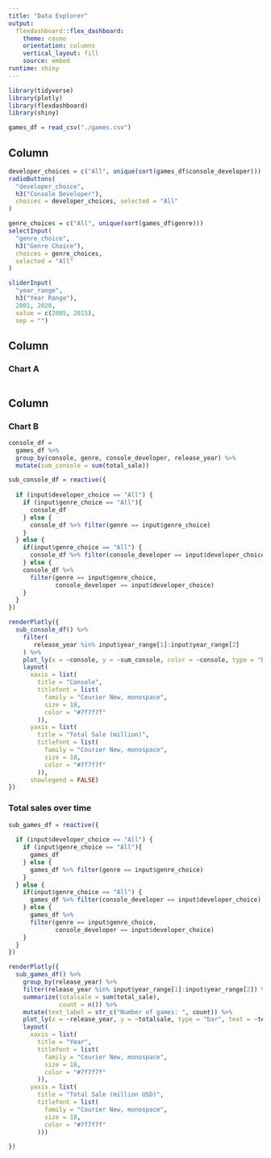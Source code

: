 ```yaml
---
title: "Data Explorer"
output: 
  flexdashboard::flex_dashboard:
    theme: cosmo
    orientation: columns
    vertical_layout: fill
    source: embed
runtime: shiny
---
```


<style>                     
.navbar {
  background-color:black;
  border-color:black;
}
</style> 

```r
library(tidyverse)
library(plotly)
library(flexdashboard)
library(shiny)
```

```r
games_df = read_csv("./games.csv")
```

Column {.sidebar}
-----------------------------------------------------------------------

```r
developer_choices = c("All", unique(sort(games_df$console_developer)))
radioButtons(
  "developer_choice",
  h3("Console Developer"),
  choices = developer_choices, selected = "All"
)

genre_choices = c("All", unique(sort(games_df$genre)))
selectInput(
  "genre_choice",
  h3("Genre Choice"),
  choices = genre_choices,
  selected = "All"
)

sliderInput(
  "year_range",
  h3("Year Range"),
  2001, 2020, 
  value = c(2005, 2015),
  sep = "")
```


Column {data-width=650}
-----------------------------------------------------------------------

### Chart A

```r

```

Column {data-width=350}
-----------------------------------------------------------------------

### Chart B

```r
console_df = 
  games_df %>% 
  group_by(console, genre, console_developer, release_year) %>% 
  mutate(sum_console = sum(total_sale))

sub_console_df = reactive({
  
  if (input$developer_choice == "All") {
    if (input$genre_choice == "All"){
      console_df
    } else {
      console_df %>% filter(genre == input$genre_choice)
    }
  } else {
    if(input$genre_choice == "All") {
      console_df %>% filter(console_developer == input$developer_choice)
    } else {
    console_df %>% 
      filter(genre == input$genre_choice,
             console_developer == input$developer_choice)
    }
  }
})

renderPlotly({
  sub_console_df() %>% 
    filter(
       release_year %in% input$year_range[1]:input$year_range[2] 
    ) %>% 
    plot_ly(x = ~console, y = ~sum_console, color = ~console, type = "bar") %>% 
    layout(
      xaxis = list(
        title = "Console",
        titlefont = list(
          family = "Courier New, monospace",
          size = 18,
          color = "#7f7f7f"
        )),
      yaxis = list(
        title = "Total Sale (million)",
        titlefont = list(
          family = "Courier New, monospace",
          size = 18,
          color = "#7f7f7f"
        )),
      showlegend = FALSE)
})
```

### Total sales over time

```r
sub_games_df = reactive({
  
  if (input$developer_choice == "All") {
    if (input$genre_choice == "All"){
      games_df
    } else {
      games_df %>% filter(genre == input$genre_choice)
    }
  } else {
    if(input$genre_choice == "All") {
      games_df %>% filter(console_developer == input$developer_choice)
    } else {
      games_df %>% 
      filter(genre == input$genre_choice,
             console_developer == input$developer_choice)
    }
  }
})

renderPlotly({
  sub_games_df() %>%
    group_by(release_year) %>% 
    filter(release_year %in% input$year_range[1]:input$year_range[2]) %>%
    summarize(totalsale = sum(total_sale),
              count = n()) %>%
    mutate(text_label = str_c("Number of games: ", count)) %>%
    plot_ly(x = ~release_year, y = ~totalsale, type = "bar", text = ~text_label) %>% 
    layout(
      xaxis = list(
        title = "Year",
        titlefont = list(
          family = "Courier New, monospace",
          size = 18,
          color = "#7f7f7f"
        )),
      yaxis = list(
        title = "Total Sale (million USD)",
        titlefont = list(
          family = "Courier New, monospace",
          size = 18,
          color = "#7f7f7f"
        )))

})
```